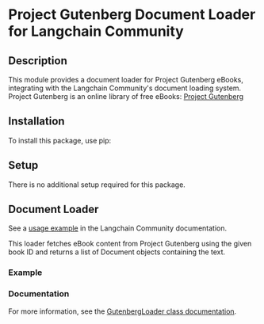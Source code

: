 # Project Gutenberg Document Loader for Langchain Community

## Description

This module provides a document loader for Project Gutenberg eBooks,
integrating with the Langchain Community's document loading system.
Project Gutenberg is an online library of free eBooks:
[Project Gutenberg](https://www.gutenberg.org/about/)

## Installation

To install this package, use pip:




## Setup

There is no additional setup required for this package.

## Document Loader

See a [usage example](https://langchain-community.github.io/documentation/integrations/document_loaders/gutenberg)
in the Langchain Community documentation.




This loader fetches eBook content from Project Gutenberg using the given
book ID and returns a list of Document objects containing the text.

### Example




### Documentation

For more information, see the [GutenbergLoader class documentation](https://langchain-community.github.io/documentation/api/langchain_community_gutenberg.document_loaders.GutenbergLoader).
